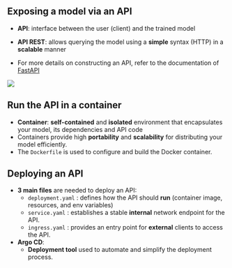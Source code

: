 ## Exposing a model via an API {.scrollable}

::: {.nonincremental}

:::: {.fragment fragment-index=1}
- [**API**]{.orange}: interface between the user (client) and the trained model
::::

:::: {.fragment fragment-index=2}
- [**API REST**]{.orange}: allows querying the model using a [**simple**]{.blue2} syntax (HTTP) in a [**scalable**]{.blue2}  manner
::::

:::: {.fragment fragment-index=3}
- For more details on constructing an API, refer to the documentation of [FastAPI](https://fastapi.tiangolo.com)
::::

:::: {.fragment fragment-index=4}
![](img/API.png){fig-align="center"}
::::

:::


## Run the API in a container

- [**Container**]{.orange}: [**self-contained**]{.blue2} and [**isolated**]{.blue2} environment that encapsulates your model, its dependencies and API code
- Containers provide high [**portability**]{.orange} and [**scalability**]{.orange} for distributing your model efficiently.
- The `Dockerfile` is used to configure and build the Docker container.

## Deploying an API

<!-- - Need a [**container orchestration tool**]{.orange} such as kubernetes -->
- [**3 main files**]{.orange} are needed to deploy an API:
    - `deployment.yaml` : defines how the API should [**run**]{.blue2} (container image, resources, and env variables)
    - `service.yaml` : establishes a stable [**internal**]{.blue2} network endpoint for the API.
    - `ingress.yaml` : provides an entry point for [**external**]{.blue2} clients to access the API.
- [**Argo CD**]{.orange}:
    - [**Deployment tool**]{.blue2} used to automate and simplify the deployment process.
